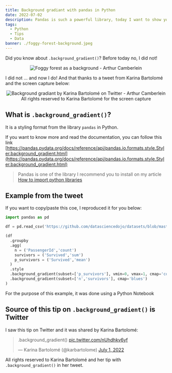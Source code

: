 ```yaml
---
title: Background gradiant with pandas in Python
date: 2022-07-02
description: Pandas is such a powerful library, today I want to show you the background gradiant for your tables with pandas and Python
tags:
  - Python
  - Tips
  - Data
banner: ./foggy-forest-background.jpeg
---
```


Did you know about `.background_gradient()`? Before today no, I did not!

<p align="center">
  <img src="./foggy-forest-background.jpeg" alt="Foggy forest as a background - Arthur Camberlein" title="Your new background: the foggy forest" />
</p>

I did not ... and now I do! And that thanks to a tweet from Karina Bartolomé and the screen capture below:

<p align="center">
  <img src="./backgroung-gradiant-python-pandas.jpeg" alt="Background gradiant by Karina Bartolomé on Twitter - Arthur Camberlein" title="Using background gradiant in Python" />
  All rights reserved to Karina Bartolomé for the screen capture
</p>

## What is `.background_gradient()`?

It is a styling format from the library `pandas` in Python.

If you want to know more and read the documentation, you can follow this link [https://pandas.pydata.org/docs/reference/api/pandas.io.formats.style.Styler.background_gradient.html](https://pandas.pydata.org/docs/reference/api/pandas.io.formats.style.Styler.background_gradient.html)

> Pandas is one of the library I recommend you to install on my article [How to import python libraries](/how-to-import-python-libraries)

## Example from the tweet

If you want to copy/paste this coe, I reproduced it for you below:
```python
import pandas as pd

df = pd.read_csv('https://github.com/datasciencedojo/datasets/blob/master/titanic.csv')

(df 
  .groupby
  .agg(
    n = ('PassengerId','count')
    survivors = ('Survived','sum')
    p_survivors = ('Survived','mean')
  )
  .style
  .background_gradient(subset=['p_survivors'], vmin=0, vmax=1, cmap='colorwarn_r')
  .background_gradient(subset=['n','survivors'], cmap='blues')
)
```

For the purpose of this example, it was done using a Python Notebook

## Source of this tip on `.background_gradient()` is Twitter

I saw this tip on Twitter and it was shared by Karina Bartolomé:

<blockquote class="twitter-tweet"><p lang="en" dir="ltr">.background_gradient() <a href="https://t.co/nUhdhkv6yf">pic.twitter.com/nUhdhkv6yf</a></p>&mdash; Karina Bartolomé (@karbartolome) <a href="https://twitter.com/karbartolome/status/1542688636789035011?ref_src=twsrc%5Etfw">July 1, 2022</a></blockquote> <script async src="https://platform.twitter.com/widgets.js" charset="utf-8"></script>

All rights reserved to Karina Bartolomé and her tip with `.background_gradient()` in her tweet.